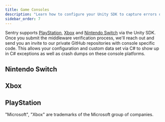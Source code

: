 ```yaml
---
title: Game Consoles
description: "Learn how to configure your Unity SDK to capture errors on Xbox, PlayStation and Nintendo Switch."
sidebar_order: 7
---
```


Sentry supports [PlayStation](https://docs.sentry.io/platforms/playstation/), [Xbox](https://docs.sentry.io/platforms/xbox/) and [Nintendo Switch](https://docs.sentry.io/platforms/nintendo-switch/) via the Unity SDK.  Once you submit the middleware verification process, we'll reach out and send you an invite to our private GitHub repositories with console specific code.
This allows your configuration and custom data set via C# to show up in C# exceptions as well as crash dumps on these console platforms.

## Nintendo Switch

<Include name="console-intro/nintendo-switch" />

## Xbox

<Include name="console-intro/xbox" />

## PlayStation

<Include name="console-intro/playstation" />


"Microsoft", "Xbox" are trademarks of the Microsoft group of companies.